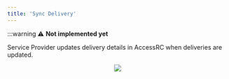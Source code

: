 ```yaml
---
title: 'Sync Delivery'
---
```


:::warning
⚠️ **Not implemented yet**

Service Provider updates delivery details in AccessRC when deliveries are updated.

<p align="center">
  <img src="/images/delivery_sync.svg" />
</p>
